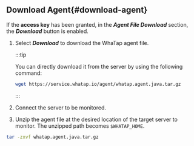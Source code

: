 ## Download Agent{#download-agent}

If the **access key** has been granted, in the **_Agent File Download_** section, the **_Download_** button is enabled.

1.  Select **_Download_** to download the WhaTap agent file.

    :::tip

    You can directly download it from the server by using the following command:

    ```bash
    wget https://service.whatap.io/agent/whatap.agent.java.tar.gz
    ```

    :::

2.  Connect the server to be monitored.

3.  Unzip the agent file at the desired location of the target server to monitor. The unzipped path becomes `$WHATAP_HOME`.

```bash
tar -zxvf whatap.agent.java.tar.gz
```
